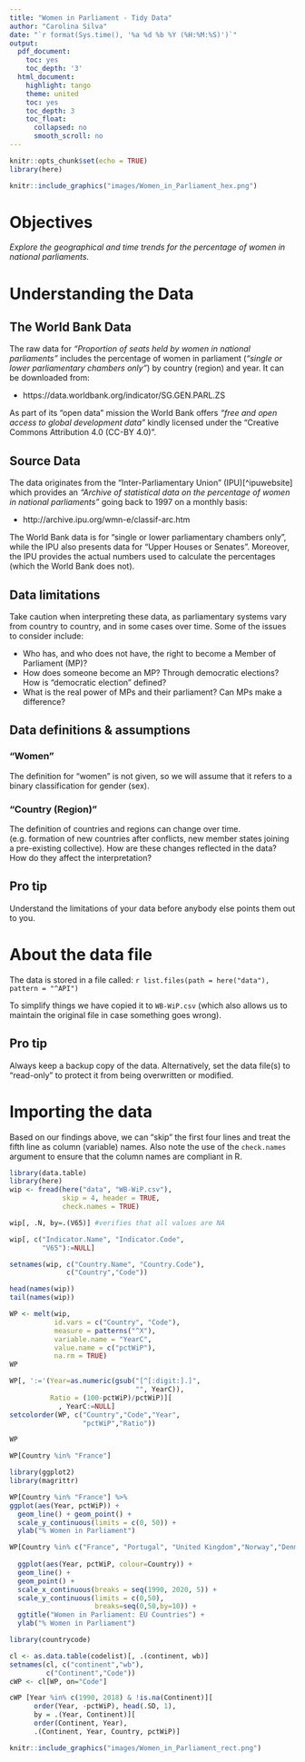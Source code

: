 ```yaml
---
title: "Women in Parliament - Tidy Data"
author: "Carolina Silva"
date: "`r format(Sys.time(), '%a %d %b %Y (%H:%M:%S)')`"
output:
  pdf_document:
    toc: yes
    toc_depth: '3'
  html_document:
    highlight: tango
    theme: united
    toc: yes
    toc_depth: 3
    toc_float:
      collapsed: no
      smooth_scroll: no
---
```



```r
knitr::opts_chunk$set(echo = TRUE)
library(here)
```

```r
knitr::include_graphics("images/Women_in_Parliament_hex.png")
```


# Objectives

*Explore the geographical and time trends for the percentage of women in 
national parliaments.*

# Understanding the Data

## The World Bank Data 

The raw data for *"Proportion of seats held by women in national parliaments"* 
includes the percentage of women in parliament (_"single or lower parliamentary chambers 
only"_) by country (region) and year. It can be downloaded from:

- https://data.worldbank.org/indicator/SG.GEN.PARL.ZS 

As part of its "open data" mission the World Bank offers _"free and open access 
to global development data"_ kindly licensed under the "Creative Commons Attribution 
4.0 (CC-BY 4.0)".

## Source Data

The data originates from the "Inter-Parliamentary Union" (IPU)[^ipuwebsite] which
provides an *_"Archive of statistical data on the percentage of women in 
national parliaments"_* going back to 1997 on a monthly basis:

- http://archive.ipu.org/wmn-e/classif-arc.htm

The World Bank data is for “single or lower parliamentary chambers only”, while 
the IPU also presents data for “Upper Houses or Senates”. Moreover, the IPU provides 
the actual numbers used to calculate the percentages (which the World Bank does not).

## Data limitations

Take caution when interpreting these data, as parliamentary systems vary from country 
to country, and in some cases over time. Some of the issues to consider include:

- Who has, and who does not have, the right to become a Member of Parliament (MP)?
- How does someone become an MP? Through democratic elections? How is "democratic
election" defined? 
- What is the real power of MPs and their parliament? Can MPs make a difference?

## Data definitions & assumptions

### "Women"

The definition for “women” is not given, so we will assume that it refers to a 
binary classification for gender (sex).

### "Country (Region)"

The definition of countries and regions can change over time.  (e.g. formation of new
countries after conflicts, new member states joining a pre-existing collective). 
How are these changes reflected in the data? How do they affect the interpretation? 

## Pro tip

Understand the limitations of your data before anybody else points them out to you. 

# About the data file

The data is stored in a file called: ``r list.files(path = here("data"), pattern = "^API")``

To simplify things we have copied it to `WB-WiP.csv` (which also allows us to 
maintain the original file in case something goes wrong).

## Pro tip

Always keep a backup copy of the data. Alternatively, set the data file(s) to 
“read-only” to protect it from being overwritten or modified.

# Importing the data

Based on our findings above, we can "skip" the first four lines and treat the
fifth line as column (variable) names. Also note the use of the `check.names`
argument to ensure that the column names are compliant in R.

```r
library(data.table)
library(here)
wip <- fread(here("data", "WB-WiP.csv"), 
             skip = 4, header = TRUE,
             check.names = TRUE)
```

```r
wip[, .N, by=.(V65)] #verifies that all values are NA

wip[, c("Indicator.Name", "Indicator.Code",
        "V65"):=NULL]

setnames(wip, c("Country.Name", "Country.Code"),
              c("Country","Code"))

head(names(wip))
tail(names(wip))
```

```r
WP <- melt(wip,
           id.vars = c("Country", "Code"),
           measure = patterns("^X"),
           variable.name = "YearC",
           value.name = c("pctWiP"),
           na.rm = TRUE)
WP
```


```r

WP[, ':='(Year=as.numeric(gsub("[^[:digit:].]",
                               "", YearC)),
          Ratio = (100-pctWiP)/pctWiP)][
            , YearC:=NULL]
setcolorder(WP, c("Country","Code","Year",
                  "pctWiP","Ratio"))

WP
```

```r

WP[Country %in% "France"]

library(ggplot2)
library(magrittr)

WP[Country %in% "France"] %>%
ggplot(aes(Year, pctWiP)) +
  geom_line() + geom_point() +
  scale_y_continuous(limits = c(0, 50)) +
  ylab("% Women in Parliament")

```

```r

WP[Country %in% c("France", "Portugal", "United Kingdom","Norway","Denmark","Poland")] %>%
  
  ggplot(aes(Year, pctWiP, colour=Country)) +
  geom_line() +
  geom_point() +
  scale_x_continuous(breaks = seq(1990, 2020, 5)) +
  scale_y_continuous(limits = c(0,50),
                     breaks=seq(0,50,by=10)) +
  ggtitle("Women in Parliament: EU Countries") +
  ylab("% Women in Parliament")

```

```r

library(countrycode)

cl <- as.data.table(codelist)[, .(continent, wb)]
setnames(cl, c("continent","wb"),
         c("Continent","Code"))
cWP <- cl[WP, on="Code"]

```

```r

cWP [Year %in% c(1990, 2018) & !is.na(Continent)][
      order(Year, -pctWiP), head(.SD, 1),
      by = .(Year, Continent)][
      order(Continent, Year),
      .(Continent, Year, Country, pctWiP)]

```



```r
knitr::include_graphics("images/Women_in_Parliament_rect.png")
```

